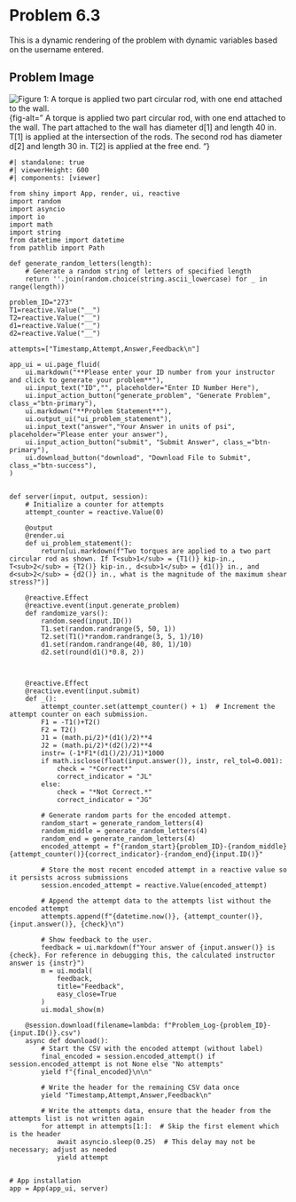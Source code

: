 # Problem 6.3 {.unnumbered}

This is a dynamic rendering of the problem with dynamic variables based on the username entered. 


## Problem Image

![Figure 1: A torque is applied two part circular rod, with one end attached to the wall.](images/273.png){fig-alt=" A torque is applied two part circular rod, with one end attached to the wall. The part attached to the wall has diameter d[1] and length 40 in. T[1] is applied at the intersection of the rods. The second rod has diameter d[2] and length 30 in. T[2] is applied at the free end. "}

```shinylive-python
#| standalone: true
#| viewerHeight: 600
#| components: [viewer]

from shiny import App, render, ui, reactive
import random
import asyncio
import io
import math
import string
from datetime import datetime
from pathlib import Path

def generate_random_letters(length):
    # Generate a random string of letters of specified length
    return ''.join(random.choice(string.ascii_lowercase) for _ in range(length)) 

problem_ID="273"
T1=reactive.Value("__")
T2=reactive.Value("__")
d1=reactive.Value("__")
d2=reactive.Value("__")

attempts=["Timestamp,Attempt,Answer,Feedback\n"]

app_ui = ui.page_fluid(
    ui.markdown("**Please enter your ID number from your instructor and click to generate your problem**"),
    ui.input_text("ID","", placeholder="Enter ID Number Here"),
    ui.input_action_button("generate_problem", "Generate Problem", class_="btn-primary"),
    ui.markdown("**Problem Statement**"),
    ui.output_ui("ui_problem_statement"),
    ui.input_text("answer","Your Answer in units of psi", placeholder="Please enter your answer"),
    ui.input_action_button("submit", "Submit Answer", class_="btn-primary"),
    ui.download_button("download", "Download File to Submit", class_="btn-success"),
)


def server(input, output, session):
    # Initialize a counter for attempts
    attempt_counter = reactive.Value(0)

    @output
    @render.ui
    def ui_problem_statement():
        return[ui.markdown(f"Two torques are applied to a two part circular rod as shown. If T<sub>1</sub> = {T1()} kip-in., T<sub>2</sub> = {T2()} kip-in., d<sub>1</sub> = {d1()} in., and d<sub>2</sub> = {d2()} in., what is the magnitude of the maximum shear stress?")]
    
    @reactive.Effect
    @reactive.event(input.generate_problem)
    def randomize_vars():
        random.seed(input.ID())
        T1.set(random.randrange(5, 50, 1))
        T2.set(T1()*random.randrange(3, 5, 1)/10)
        d1.set(random.randrange(40, 80, 1)/10)
        d2.set(round(d1()*0.8, 2))
        
        
        
    @reactive.Effect
    @reactive.event(input.submit)
    def _():
        attempt_counter.set(attempt_counter() + 1)  # Increment the attempt counter on each submission.
        F1 = -T1()+T2()
        F2 = T2()
        J1 = (math.pi/2)*(d1()/2)**4
        J2 = (math.pi/2)*(d2()/2)**4
        instr= (-1*F1*(d1()/2)/J1)*1000
        if math.isclose(float(input.answer()), instr, rel_tol=0.001):
            check = "*Correct*"
            correct_indicator = "JL"
        else:
            check = "*Not Correct.*"
            correct_indicator = "JG"

        # Generate random parts for the encoded attempt.
        random_start = generate_random_letters(4)
        random_middle = generate_random_letters(4)
        random_end = generate_random_letters(4)
        encoded_attempt = f"{random_start}{problem_ID}-{random_middle}{attempt_counter()}{correct_indicator}-{random_end}{input.ID()}"

        # Store the most recent encoded attempt in a reactive value so it persists across submissions
        session.encoded_attempt = reactive.Value(encoded_attempt)

        # Append the attempt data to the attempts list without the encoded attempt
        attempts.append(f"{datetime.now()}, {attempt_counter()}, {input.answer()}, {check}\n")

        # Show feedback to the user.
        feedback = ui.markdown(f"Your answer of {input.answer()} is {check}. For reference in debugging this, the calculated instructor answer is {instr}")
        m = ui.modal(
            feedback,
            title="Feedback",
            easy_close=True
        )
        ui.modal_show(m)

    @session.download(filename=lambda: f"Problem_Log-{problem_ID}-{input.ID()}.csv")
    async def download():
        # Start the CSV with the encoded attempt (without label)
        final_encoded = session.encoded_attempt() if session.encoded_attempt is not None else "No attempts"
        yield f"{final_encoded}\n\n"
        
        # Write the header for the remaining CSV data once
        yield "Timestamp,Attempt,Answer,Feedback\n"
        
        # Write the attempts data, ensure that the header from the attempts list is not written again
        for attempt in attempts[1:]:  # Skip the first element which is the header
            await asyncio.sleep(0.25)  # This delay may not be necessary; adjust as needed
            yield attempt


# App installation
app = App(app_ui, server)
```
